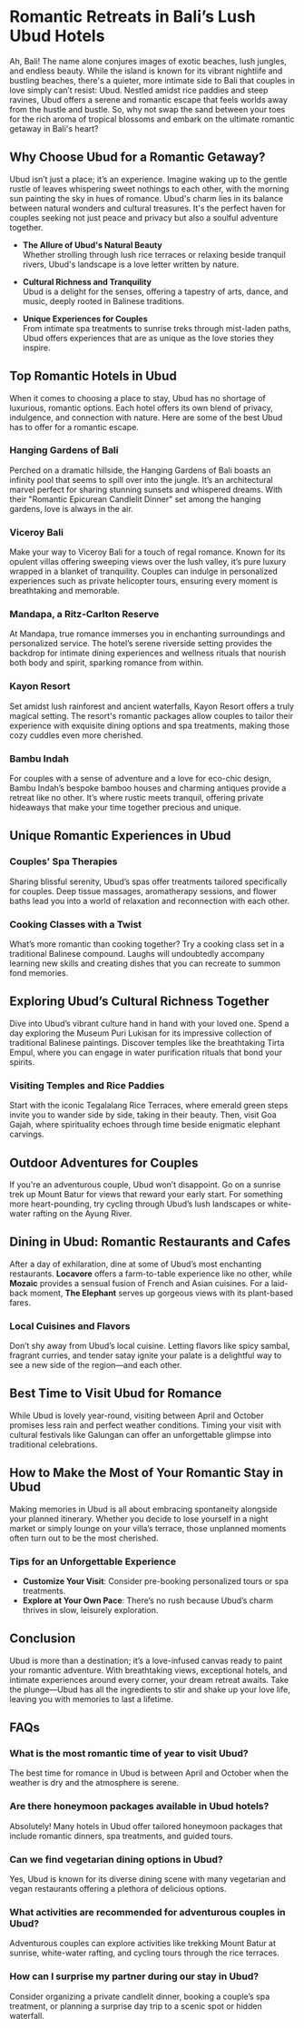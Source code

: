 # Romantic Retreats in Bali’s Lush Ubud Hotels

Ah, Bali! The name alone conjures images of exotic beaches, lush jungles, and endless beauty. While the island is known for its vibrant nightlife and bustling beaches, there's a quieter, more intimate side to Bali that couples in love simply can’t resist: Ubud. Nestled amidst rice paddies and steep ravines, Ubud offers a serene and romantic escape that feels worlds away from the hustle and bustle. So, why not swap the sand between your toes for the rich aroma of tropical blossoms and embark on the ultimate romantic getaway in Bali's heart?

## Why Choose Ubud for a Romantic Getaway?

Ubud isn’t just a place; it’s an experience. Imagine waking up to the gentle rustle of leaves whispering sweet nothings to each other, with the morning sun painting the sky in hues of romance. Ubud's charm lies in its balance between natural wonders and cultural treasures. It's the perfect haven for couples seeking not just peace and privacy but also a soulful adventure together.

- **The Allure of Ubud's Natural Beauty**  
  Whether strolling through lush rice terraces or relaxing beside tranquil rivers, Ubud's landscape is a love letter written by nature.

- **Cultural Richness and Tranquility**  
  Ubud is a delight for the senses, offering a tapestry of arts, dance, and music, deeply rooted in Balinese traditions.

- **Unique Experiences for Couples**  
  From intimate spa treatments to sunrise treks through mist-laden paths, Ubud offers experiences that are as unique as the love stories they inspire.

## Top Romantic Hotels in Ubud

When it comes to choosing a place to stay, Ubud has no shortage of luxurious, romantic options. Each hotel offers its own blend of privacy, indulgence, and connection with nature. Here are some of the best Ubud has to offer for a romantic escape.

### Hanging Gardens of Bali

Perched on a dramatic hillside, the Hanging Gardens of Bali boasts an infinity pool that seems to spill over into the jungle. It’s an architectural marvel perfect for sharing stunning sunsets and whispered dreams. With their "Romantic Epicurean Candlelit Dinner" set among the hanging gardens, love is always in the air.

### Viceroy Bali

Make your way to Viceroy Bali for a touch of regal romance. Known for its opulent villas offering sweeping views over the lush valley, it’s pure luxury wrapped in a blanket of tranquility. Couples can indulge in personalized experiences such as private helicopter tours, ensuring every moment is breathtaking and memorable.

### Mandapa, a Ritz-Carlton Reserve

At Mandapa, true romance immerses you in enchanting surroundings and personalized service. The hotel’s serene riverside setting provides the backdrop for intimate dining experiences and wellness rituals that nourish both body and spirit, sparking romance from within.

### Kayon Resort

Set amidst lush rainforest and ancient waterfalls, Kayon Resort offers a truly magical setting. The resort's romantic packages allow couples to tailor their experience with exquisite dining options and spa treatments, making those cozy cuddles even more cherished.

### Bambu Indah

For couples with a sense of adventure and a love for eco-chic design, Bambu Indah’s bespoke bamboo houses and charming antiques provide a retreat like no other. It’s where rustic meets tranquil, offering private hideaways that make your time together precious and unique.

## Unique Romantic Experiences in Ubud

### Couples' Spa Therapies

Sharing blissful serenity, Ubud’s spas offer treatments tailored specifically for couples. Deep tissue massages, aromatherapy sessions, and flower baths lead you into a world of relaxation and reconnection with each other.

### Cooking Classes with a Twist

What’s more romantic than cooking together? Try a cooking class set in a traditional Balinese compound. Laughs will undoubtedly accompany learning new skills and creating dishes that you can recreate to summon fond memories.

## Exploring Ubud’s Cultural Richness Together

Dive into Ubud’s vibrant culture hand in hand with your loved one. Spend a day exploring the Museum Puri Lukisan for its impressive collection of traditional Balinese paintings. Discover temples like the breathtaking Tirta Empul, where you can engage in water purification rituals that bond your spirits.

### Visiting Temples and Rice Paddies

Start with the iconic Tegalalang Rice Terraces, where emerald green steps invite you to wander side by side, taking in their beauty. Then, visit Goa Gajah, where spirituality echoes through time beside enigmatic elephant carvings.

## Outdoor Adventures for Couples

If you're an adventurous couple, Ubud won’t disappoint. Go on a sunrise trek up Mount Batur for views that reward your early start. For something more heart-pounding, try cycling through Ubud’s lush landscapes or white-water rafting on the Ayung River.

## Dining in Ubud: Romantic Restaurants and Cafes

After a day of exhilaration, dine at some of Ubud’s most enchanting restaurants. **Locavore** offers a farm-to-table experience like no other, while **Mozaic** provides a sensual fusion of French and Asian cuisines. For a laid-back moment, **The Elephant** serves up gorgeous views with its plant-based fares. 

### Local Cuisines and Flavors

Don’t shy away from Ubud’s local cuisine. Letting flavors like spicy sambal, fragrant curries, and tender satay ignite your palate is a delightful way to see a new side of the region—and each other.

## Best Time to Visit Ubud for Romance

While Ubud is lovely year-round, visiting between April and October promises less rain and perfect weather conditions. Timing your visit with cultural festivals like Galungan can offer an unforgettable glimpse into traditional celebrations.

## How to Make the Most of Your Romantic Stay in Ubud

Making memories in Ubud is all about embracing spontaneity alongside your planned itinerary. Whether you decide to lose yourself in a night market or simply lounge on your villa’s terrace, those unplanned moments often turn out to be the most cherished.

### Tips for an Unforgettable Experience

- **Customize Your Visit**: Consider pre-booking personalized tours or spa treatments.
- **Explore at Your Own Pace**: There’s no rush because Ubud’s charm thrives in slow, leisurely exploration.

## Conclusion

Ubud is more than a destination; it’s a love-infused canvas ready to paint your romantic adventure. With breathtaking views, exceptional hotels, and intimate experiences around every corner, your dream retreat awaits. Take the plunge—Ubud has all the ingredients to stir and shake up your love life, leaving you with memories to last a lifetime.

## FAQs

### What is the most romantic time of year to visit Ubud?
The best time for romance in Ubud is between April and October when the weather is dry and the atmosphere is serene.

### Are there honeymoon packages available in Ubud hotels?
Absolutely! Many hotels in Ubud offer tailored honeymoon packages that include romantic dinners, spa treatments, and guided tours.

### Can we find vegetarian dining options in Ubud?
Yes, Ubud is known for its diverse dining scene with many vegetarian and vegan restaurants offering a plethora of delicious options.

### What activities are recommended for adventurous couples in Ubud?
Adventurous couples can explore activities like trekking Mount Batur at sunrise, white-water rafting, and cycling tours through the rice terraces.

### How can I surprise my partner during our stay in Ubud?
Consider organizing a private candlelit dinner, booking a couple’s spa treatment, or planning a surprise day trip to a scenic spot or hidden waterfall.